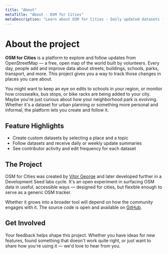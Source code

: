 ```yaml
---
title: "About"
metaTitle: "About - OSM for Cities"
metaDescription: "Learn about OSM for Cities - Daily updated datasets from OpenStreetMap"
---
```



<MdxLayout>

# About the project

**OSM for Cities** is a platform to explore and follow updates from OpenStreetMap — a free, open map of the world built by volunteers. Every day, people add and improve data about streets, buildings, schools, parks, transport, and more. This project gives you a way to track those changes in places you care about.

You might want to keep an eye on edits to schools in your region, or monitor how crosswalks, bus stops, or bike racks are being added to your city. Maybe you're just curious about how your neighborhood park is evolving. Whether it's a dataset for urban planning or something more personal and informal, the platform lets you create and follow it.

## Feature Highlights

- Create custom datasets by selecting a place and a topic  
- Follow datasets and receive daily or weekly update summaries  
- See contributor activity and edit frequency for each dataset  

## The Project

OSM for Cities was created by [Vitor George](https://github.com/vgeorge) and later developed further in a Development Seed labs cycle. It's an open experiment in surfacing OSM data in useful, accessible ways — designed for cities, but flexible enough to serve as a generic OSM tracker.

Whether it grows into a broader tool will depend on how the community engages with it. The source code is open and available on [GitHub](https://github.com/osmforcities/osmforcities).

## Get Involved

Your feedback helps shape this project. Whether you have ideas for new features, found something that doesn't work quite right, or just want to share how you're using it — we'd love to hear from you.

</MdxLayout>

